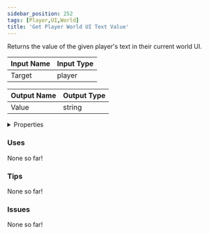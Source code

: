 ```yaml
---
sidebar_position: 252
tags: [Player,UI,World]
title: 'Get Player World UI Text Value'
---
```


Returns the value of the given player's text in their current world UI.




<EsbSvg />

| Input Name | Input Type |
|-----------|-----------|
| Target | player |

| Output Name | Output Type |
|-----------|-----------|
| Value | string |


<details>
  <summary>Properties</summary>
  <div>
    <div>
    <table>
      <thead>
        <tr>
          <th>Is beta required?</th>
          <th>❌</th>
        </tr>
        <tr>
          <th>Is this chip a trolling risk?</th>
          <th>❌</th>
        </tr>
        <tr>
          <th>Is this chip a role assignment risk?</th>
          <th>❌</th>
        </tr>
        <tr>
          <th>Chip UUID</th>
          <th>447bbb2e-11e4-408c-b4a9-b758e3e07ee7</th>
        </tr>
      </thead>
    </table>
    </div>
  </div>
</details>

### Uses

None so far!

### Tips

None so far!

### Issues

None so far!
